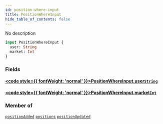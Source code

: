 ```yaml
---
id: position-where-input
title: PositionWhereInput
hide_table_of_contents: false
---
```








No description

```graphql
input PositionWhereInput {
  user: String
  market: Int
}
```


### Fields

#### [<code style={{ fontWeight: 'normal' }}>PositionWhereInput.<b>user</b></code>](#)<Bullet />[`String`](/docs/api/scalars/string) <Badge class="secondary" text="scalar"/>
> 
> 

#### [<code style={{ fontWeight: 'normal' }}>PositionWhereInput.<b>market</b></code>](#)<Bullet />[`Int`](/docs/api/scalars/int) <Badge class="secondary" text="scalar"/>
> 
> 



### Member of

[`positionAdded`](/docs/api/subscriptions/position-added)  <Badge class="secondary" text="subscription"/><Bullet />[`positions`](/docs/api/queries/positions)  <Badge class="secondary" text="query"/><Bullet />[`positionUpdated`](/docs/api/subscriptions/position-updated)  <Badge class="secondary" text="subscription"/>



